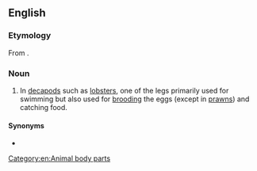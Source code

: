 ==English==

===Etymology===
From {{suffix|en|swimmer|et}}.

===Noun===
{{en-noun}}
{{wikipedia|Decapod anatomy#Abdomen / Pleon}}

# {{lb|en|zoology}} In [[decapod]]s such as [[lobster]]s, one of the legs primarily used for swimming but also used for [[brooding]] the eggs (except in [[prawn]]s) and catching food.

====Synonyms====
* {{l|en|pleopod}}

[[Category:en:Animal body parts]]